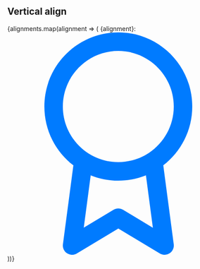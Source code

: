 

<Meta title='Utility classes|Vertical Align' />

## Vertical align

<div className='border border-300 border-radius p-3 w-100'>
  <p className='vertical-align-guides text-lg'>
    {alignments.map(alignment => (
      <span key={alignment}>
        {alignment}:
        <svg
          viewBox='0 0 24 24'
          id='award'
          className={`align-${alignment}`}
          width={18}
          height={18}
        >
          <title>award</title>
          <path
            fill='#007bff'
            d='M16.863 14.35c1.906-1.463 3.138-3.769 3.138-6.35 0-4.413-3.588-8-8-8s-8 3.588-8 8c0 2.588 1.231 4.887 3.138 6.35l-1.131 8.519c-0.050 0.381 0.119 0.756 0.444 0.969 0.319 0.213 0.731 0.219 1.062 0.019l4.488-2.694 4.488 2.694c0.156 0.094 0.337 0.144 0.513 0.144 0.194 0 0.381-0.056 0.55-0.162 0.319-0.213 0.494-0.588 0.444-0.969l-1.131-8.519zM6 8c0-3.306 2.694-6 6-6s6 2.694 6 6c0 2.088-1.069 3.925-2.694 5.006-0.044 0.025-0.081 0.050-0.119 0.075-0.925 0.581-2.019 0.919-3.188 0.919-3.306 0-6-2.694-6-6zM12.513 19.144c-0.319-0.188-0.713-0.188-1.031 0l-3.219 1.931 0.75-5.65c0.925 0.375 1.931 0.575 2.988 0.575s2.063-0.206 2.988-0.575l0.75 5.656-3.225-1.938z'
          />
        </svg>
      </span>
    ))}
  </p>
</div>
